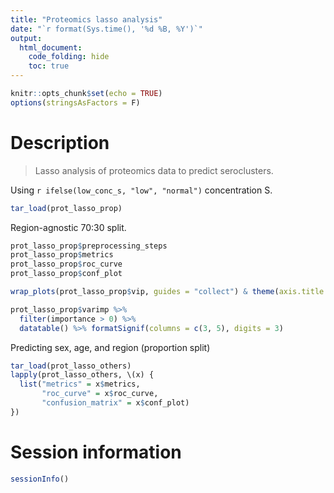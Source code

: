 ```yaml
---
title: "Proteomics lasso analysis"
date: "`r format(Sys.time(), '%d %B, %Y')`"
output:
  html_document:
    code_folding: hide
    toc: true
---
```


```r
knitr::opts_chunk$set(echo = TRUE)
options(stringsAsFactors = F)
```

# Description

> Lasso analysis of proteomics data to predict seroclusters.

Using `r ifelse(low_conc_s, "low", "normal")` concentration S.

```r
tar_load(prot_lasso_prop)
```

Region-agnostic 70:30 split.

```r
prot_lasso_prop$preprocessing_steps
prot_lasso_prop$metrics
prot_lasso_prop$roc_curve
prot_lasso_prop$conf_plot
```


```r
wrap_plots(prot_lasso_prop$vip, guides = "collect") & theme(axis.title.y = element_blank())
```


```r
prot_lasso_prop$varimp %>%
  filter(importance > 0) %>%
  datatable() %>% formatSignif(columns = c(3, 5), digits = 3)
```

Predicting sex, age, and region (proportion split)

```r
tar_load(prot_lasso_others)
lapply(prot_lasso_others, \(x) {
  list("metrics" = x$metrics,
       "roc_curve" = x$roc_curve,
       "confusion_matrix" = x$conf_plot)
})
```



# Session information

```r
sessionInfo()
```